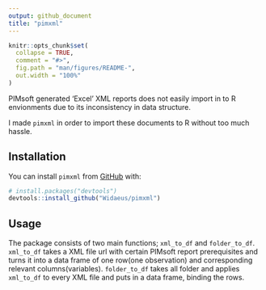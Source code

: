 ```yaml
---
output: github_document
title: "pimxml"
---
```


<!-- README.md is generated from README.Rmd. Please edit that file -->

```r
knitr::opts_chunk$set(
  collapse = TRUE,
  comment = "#>",
  fig.path = "man/figures/README-",
  out.width = "100%"
)
```

<!-- badges: start -->
<!-- badges: end -->

PIMsoft generated 'Excel' XML reports does not easily import in to R envionments due to its inconsistency in data structure.

I made `pimxml` in order to import these documents to R without too much hassle.

## Installation

You can install `pimxml` from [GitHub](https://github.com/) with:

``` r
# install.packages("devtools")
devtools::install_github("Widaeus/pimxml")
```

## Usage

The package consists of two main functions; `xml_to_df` and `folder_to_df`.
`xml_to_df` takes a XML file url with certain PIMsoft report prerequisites and turns it into a data frame of one row(one observation) and corresponding relevant columns(variables).
`folder_to_df` takes all folder and applies `xml_to_df` to every XML file and puts in a data frame, binding the rows.
